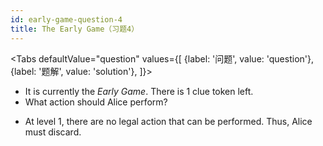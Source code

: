 ```yaml
---
id: early-game-question-4
title: The Early Game（习题4）
---
```



<!-- lint disable no-undefined-references -->

<Tabs
  defaultValue="question"
  values={[
    {label: '问题', value: 'question'},
    {label: '题解', value: 'solution'},
  ]}>
<TabItem value="question">

- It is currently the _Early Game_. There is 1 clue token left.
- What action should Alice perform?

</TabItem>
<TabItem value="solution">

- At level 1, there are no legal action that can be performed. Thus, Alice must discard.

</TabItem>
</Tabs>

<EarlyGameQuestion4 />
